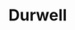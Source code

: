 
# Durwell
<ProjectDetails
  floatRight
  region="Reach"
  house="House Durwell"
  type="Castle"
  status="Completed"
  warp="/warp durwell"
  projectLead="an_escaped_duck"
  dateStarted="2017-01-08T00:00:00+00:00"
  dateCompleted="2017-01-08T00:00:00+00:00"
/>
